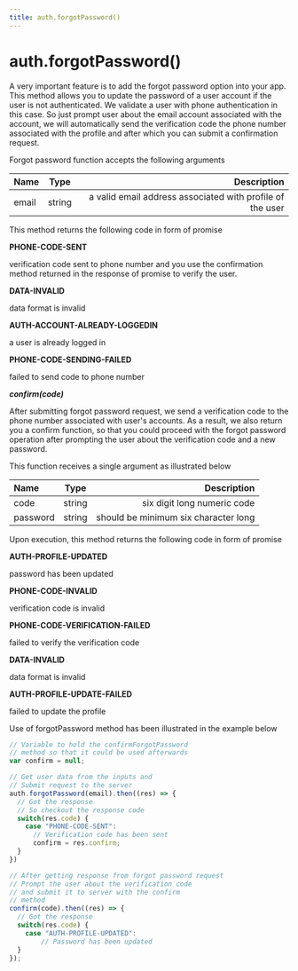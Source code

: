```yaml
---
title: auth.forgotPassword()
---
```

# auth.forgotPassword()

A very important feature is to add the forgot password option into your app. This method allows you to update the password of a user account if the user is not authenticated. We validate a user with phone authentication in this case. So just prompt user about the email account associated with the account, we will automatically send the verification code the phone number associated with the profile and after which you can submit a confirmation request.

Forgot password function accepts the following arguments

| Name       | Type |   Description |
| :------------ | :---------: | ----------: |
| email        |    string    | a valid email address associated with profile of the user|

This method returns the following code in form of promise

**PHONE-CODE-SENT**

verification code sent to phone number
and you use the confirmation method returned
in the response of promise to verify the user.

**DATA-INVALID**

data format is invalid

**AUTH-ACCOUNT-ALREADY-LOGGEDIN**

a user is already logged in

**PHONE-CODE-SENDING-FAILED**

failed to send code to phone number

***confirm(code)***

After submitting forgot password request, we send a verification code to the phone number associated with user's accounts. As a result, we also return you a confirm function, so that you could proceed with the forgot password operation after prompting the user about the verification code and a new password.

This function receives a single argument as illustrated below

| Name       | Type |   Description |
| :------------ | :---------: | ----------: |
| code       |    string    | six digit long numeric code|
| password     |    string     |   should be minimum six character long |

Upon execution, this method returns the following code in form of promise

**AUTH-PROFILE-UPDATED**

password has been updated

**PHONE-CODE-INVALID**

verification code is invalid

**PHONE-CODE-VERIFICATION-FAILED**

failed to verify the verification code

**DATA-INVALID**

data format is invalid

**AUTH-PROFILE-UPDATE-FAILED**

failed to update the profile

Use of forgotPassword method has been illustrated in the example below

```js
// Variable to hold the confirmForgotPassword
// method so that it could be used afterwards
var confirm = null;

// Get user data from the inputs and
// Submit request to the server
auth.forgotPassword(email).then((res) => {
  // Got the response
  // So checkout the response code
  switch(res.code) {
    case "PHONE-CODE-SENT": 
      // Verification code has been sent
      confirm = res.confirm;
  }
})

// After getting response from forgot password request
// Prompt the user about the verification code
// and submit it to server with the confirm 
// method
confirm(code).then((res) => {
  // Got the response
  switch(res.code) {
    case "AUTH-PROFILE-UPDATED":
        // Password has been updated
  }
});
```